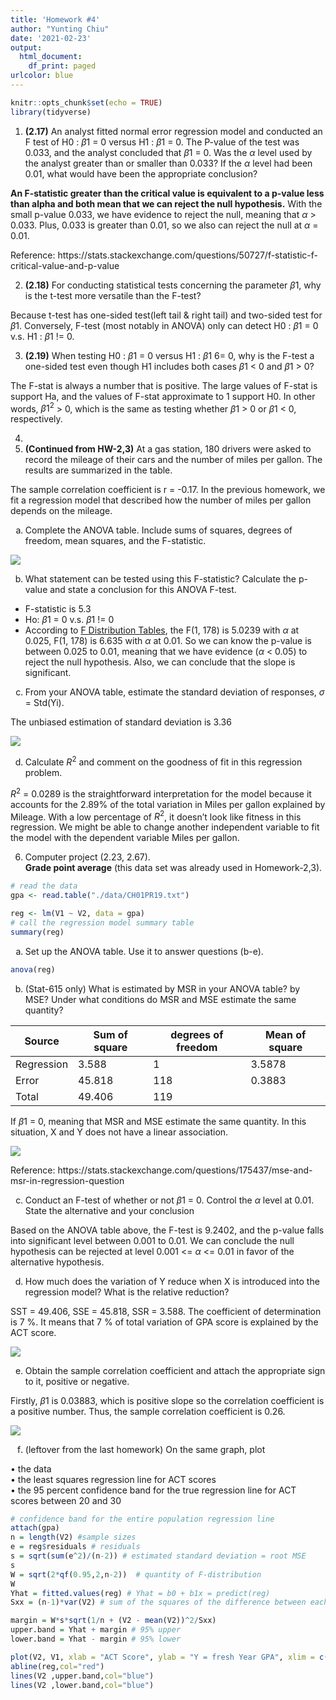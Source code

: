 ```yaml
---
title: 'Homework #4'
author: "Yunting Chiu"
date: '2021-02-23'
output:
  html_document:
    df_print: paged
urlcolor: blue
---
```


```r
knitr::opts_chunk$set(echo = TRUE)
library(tidyverse)
```
1. **(2.17)** An analyst fitted normal error regression model and conducted an F test of H0 : $\beta1$ = 0
versus H1 : $\beta1$ = 0. The P-value of the test was 0.033, and the analyst concluded that $\beta1$ = 0.
Was the $\alpha$ level used by the analyst greater than or smaller than 0.033? If the $\alpha$ level had been 0.01, what would have been the appropriate conclusion?

**An F-statistic greater than the critical value is equivalent to a p-value less than alpha and both mean that we can reject the null hypothesis.** With the small p-value 0.033, we have evidence to reject the null, meaning that $\alpha$ > 0.033. Plus, 0.033 is greater than 0.01, so we also can reject the null at $\alpha$ = 0.01.\

Reference: https://stats.stackexchange.com/questions/50727/f-statistic-f-critical-value-and-p-value

2. **(2.18)** For conducting statistical tests concerning the parameter $\beta1$, why is the t-test more
versatile than the F-test?

Because t-test has one-sided test(left tail & right tail) and two-sided test for $\beta1$. Conversely, F-test (most notably in ANOVA) only can detect H0 : $\beta1$ = 0 v.s. H1 : $\beta1$ != 0.

3. **(2.19)** When testing H0 : $\beta1$ = 0 versus H1 : $\beta1$ 6= 0, why is the F-test a one-sided test even
though H1 includes both cases $\beta1$ < 0 and $\beta1$ > 0?

The F-stat is always a number that is positive. The large values of F-stat is support Ha, and the values of F-stat approximate to 1 support H0. In other words, $\beta1^2$ > 0, which is the same as testing whether $\beta1$ > 0 or $\beta1$ < 0, respectively.


4.

5. **(Continued from HW-2,3)** At a gas station, 180 drivers were asked to record the mileage of
their cars and the number of miles per gallon. The results are summarized in the table.

The sample correlation coefficient is r = -0.17. In the previous homework, we fit a regression model that described how the number of miles per gallon depends on the mileage.

(a) Complete the ANOVA table. Include sums of squares, degrees of freedom, mean squares, and the F-statistic.


![](pics/Screen Shot 2021-02-21 at 4.24.38 PM.png)

(b) What statement can be tested using this F-statistic? Calculate the p-value and state a conclusion for this ANOVA F-test.

- F-statistic is 5.3 
- Ho: $\beta1$ = 0 v.s. $\beta1$ != 0
- According to [F Distribution Tables](http://socr.ucla.edu/Applets.dir/F_Table.html), the F(1, 178) is 5.0239 with $\alpha$ at 0.025, F(1, 178) is 6.635 with $\alpha$ at 0.01. So we can know the p-value is between 0.025 to 0.01, meaning that we have evidence ($\alpha$ < 0.05) to reject the null hypothesis. Also, we can conclude that the slope is significant.

(c) From your ANOVA table, estimate the standard deviation of responses, $\sigma$ = Std(Yi).\

The unbiased estimation of standard deviation is 3.36

![](pics/Screen Shot 2021-02-21 at 8.21.54 PM.png)


(d) Calculate $R^2$ and comment on the goodness of fit in this regression problem.

$R^2$ = 0.0289 is the straightforward interpretation for the model because it accounts for the 2.89% of the total variation in Miles per gallon explained by Mileage. With a low percentage of $R^2$, it doesn't look like fitness in this regression. We might be able to change another independent variable to fit the model with the dependent variable Miles per gallon.

6. Computer project (2.23, 2.67).\
**Grade point average** (this data set was already used in Homework-2,3).
```r
# read the data
gpa <- read.table("./data/CH01PR19.txt")

reg <- lm(V1 ~ V2, data = gpa)
# call the regression model summary table
summary(reg)
```
(a) Set up the ANOVA table. Use it to answer questions (b-e).
```r
anova(reg)
```
(b) (Stat-615 only) What is estimated by MSR in your ANOVA table? by MSE? Under what conditions do MSR and MSE estimate the same quantity?\

|Source        | Sum of square | degrees of freedom  | Mean of square|
-------------|-------------|-----|-----|
|Regression      | 3.588 | 1 | 3.5878|
|Error    | 45.818      |  118 | 0.3883|
|Total |  49.406    |  119 ||

If $\beta1$ = 0, meaning that MSR and MSE estimate the same quantity. In this situation, X and Y does not have a linear association.

![](pics/Screen Shot 2021-02-21 at 3.36.08 PM.png)

Reference: https://stats.stackexchange.com/questions/175437/mse-and-msr-in-regression-question

(c) Conduct an F-test of whether or not $\beta1$ = 0. Control the $\alpha$ level at 0.01. State the
alternative and your conclusion

Based on the ANOVA table above, the F-test is 9.2402, and the p-value falls into significant level between 0.001 to 0.01. We can conclude the null hypothesis can be rejected at level 0.001 <= $\alpha$ <= 0.01 in favor of the alternative hypothesis.

(d) How much does the variation of Y reduce when X is introduced into the regression model? What is the relative reduction?

SST = 49.406, SSE = 45.818, SSR = 3.588. The coefficient of determination is 7 %. It means that 7 % of total variation of GPA score is explained by the ACT score.


![](pics/Screen Shot 2021-02-19 at 1.51.21 PM.png)


(e) Obtain the sample correlation coefficient and attach the appropriate sign to it, positive or negative.

Firstly, $\beta1$ is 0.03883, which is positive slope so the correlation coefficient is a positive number. Thus, the sample correlation coefficient is 0.26.

![](pics/Screen Shot 2021-02-19 at 1.59.41 PM.png)


(f) (leftover from the last homework) On the same graph, plot

• the data\
• the least squares regression line for ACT scores\
• the 95 percent confidence band for the true regression line for ACT scores between 20 and 30\
  
```r
# confidence band for the entire population regression line
attach(gpa)
n = length(V2) #sample sizes
e = reg$residuals # residuals
s = sqrt(sum(e^2)/(n-2)) # estimated standard deviation = root MSE
s
W = sqrt(2*qf(0.95,2,n-2))  # quantity of F-distribution
W
Yhat = fitted.values(reg) # Yhat = b0 + b1x = predict(reg)
Sxx = (n-1)*var(V2) # sum of the squares of the difference between each x and its mean

margin = W*s*sqrt(1/n + (V2 - mean(V2))^2/Sxx) 
upper.band = Yhat + margin # 95% upper 
lower.band = Yhat - margin # 95% lower

plot(V2, V1, xlab = "ACT Score", ylab = "Y = fresh Year GPA", xlim = c(20,30))
abline(reg,col="red")
lines(V2 ,upper.band,col="blue")
lines(V2 ,lower.band,col="blue")
```

